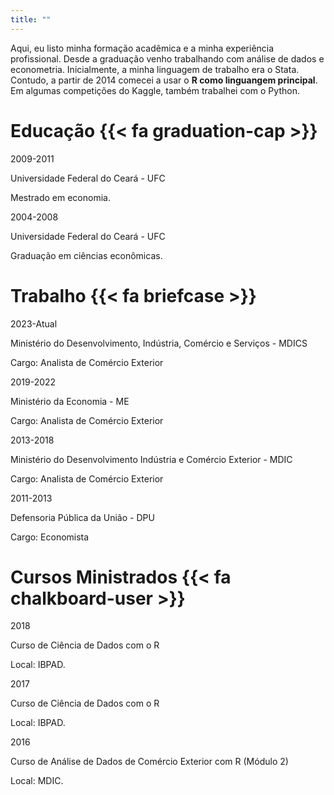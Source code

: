 ```yaml
---
title: ""
---
```


Aqui, eu listo minha formação acadêmica e a minha experiência profissional. Desde a graduação venho trabalhando com análise de dados e econometria. Inicialmente, a minha linguagem de trabalho era o Stata. Contudo, a partir de 2014 comecei a usar o **R como linguangem principal**. Em algumas competições do Kaggle, também trabalhei com o Python.

<h1 class="about_style">Educação {{< fa graduation-cap >}} </h1>

::::: {.about_entry}
  
::: {}
2009-2011
:::

::::: {}

:::{.about_entry_title}
Universidade Federal do Ceará - UFC
:::

:::{.about_entry_text}
Mestrado em economia.
:::

:::::

:::::


::::: {.about_entry}
  
::: {}
2004-2008
:::

::::: {}

:::{.about_entry_title}
Universidade Federal do Ceará - UFC
:::

:::{.about_entry_text}
Graduação em ciências econômicas.
:::

:::::

:::::

<h1 class="about_style">Trabalho {{< fa briefcase >}} </h1>

::::: {.about_entry}
  
::: {}
2023-Atual
:::

::::: {}

:::{.about_entry_title}
Ministério do Desenvolvimento, Indústria, Comércio e Serviços - MDICS
:::

:::{.about_entry_text}
Cargo: Analista de Comércio Exterior
:::

:::::

:::::

::::: {.about_entry}
  
::: {}
2019-2022
:::

::::: {}

:::{.about_entry_title}
Ministério da Economia - ME
:::

:::{.about_entry_text}
Cargo: Analista de Comércio Exterior
:::

:::::

:::::


::::: {.about_entry}
  
::: {}
2013-2018
:::

::::: {}

:::{.about_entry_title}
Ministério do Desenvolvimento Indústria e Comércio Exterior - MDIC
:::

:::{.about_entry_text}
Cargo: Analista de Comércio Exterior
:::

:::::

:::::


::::: {.about_entry}
  
::: {}
2011-2013
:::

::::: {}

:::{.about_entry_title}
Defensoria Pública da União - DPU
:::

:::{.about_entry_text}
Cargo: Economista
:::

:::::

:::::

<h1 class="about_style">Cursos Ministrados {{< fa chalkboard-user >}} </h1>

::::: {.about_entry}
  
::: {}
2018
:::

::::: {}

:::{.about_entry_title}
Curso de Ciência de Dados com o R
:::

:::{.about_entry_text}
Local: IBPAD.
:::

:::::

:::::

::::: {.about_entry}
  
::: {}
2017
:::

::::: {}

:::{.about_entry_title}
Curso de Ciência de Dados com o R
:::

:::{.about_entry_text}
Local: IBPAD.
:::

:::::

:::::

::::: {.about_entry}
  
::: {}
2016
:::

::::: {}

:::{.about_entry_title}
Curso de Análise de Dados de Comércio Exterior com R (Módulo 2)
:::

:::{.about_entry_text}
Local: MDIC.
:::

:::::

:::::